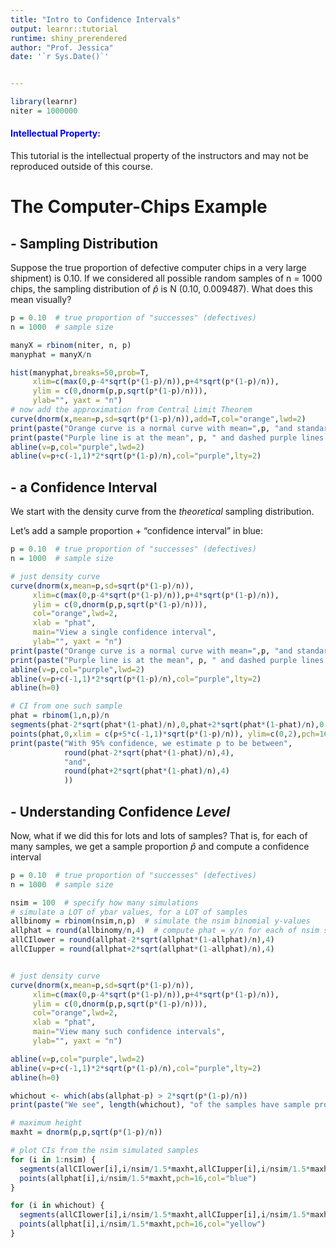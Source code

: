 ```yaml
---
title: "Intro to Confidence Intervals"
output: learnr::tutorial
runtime: shiny_prerendered
author: "Prof. Jessica"
date: '`r Sys.Date()`'


---
```


```r
library(learnr)
niter = 1000000

```

#### <span style="color:Blue">**Intellectual Property:**</span>  
This tutorial is the intellectual property of the instructors and may not be reproduced outside of this course.

# The Computer-Chips Example #

## - Sampling Distribution ##

Suppose the true proportion of defective computer chips in a very large shipment) is 0.10. If we considered all possible random samples of n = 1000 chips, the sampling distribution of $\hat{p}$ is N (0.10, 0.009487). What does this mean visually?

```r
p = 0.10  # true proportion of "successes" (defectives)
n = 1000  # sample size

manyX = rbinom(niter, n, p)
manyphat = manyX/n

hist(manyphat,breaks=50,prob=T,
     xlim=c(max(0,p-4*sqrt(p*(1-p)/n)),p+4*sqrt(p*(1-p)/n)),
     ylim = c(0,dnorm(p,p,sqrt(p*(1-p)/n))),
     ylab="", yaxt = "n")
# now add the approximation from Central Limit Theorem
curve(dnorm(x,mean=p,sd=sqrt(p*(1-p)/n)),add=T,col="orange",lwd=2)
print(paste("Orange curve is a normal curve with mean=",p, "and standard devation", round(sqrt(p*(1-p)/n),6)))
print(paste("Purple line is at the mean", p, " and dashed purple lines are at 2 standard deviations (a distance of", round(2*sqrt(p*(1-p)/n),6), "on either side of the mean."))
abline(v=p,col="purple",lwd=2)
abline(v=p+c(-1,1)*2*sqrt(p*(1-p)/n),col="purple",lty=2)
```

## - a Confidence Interval ##

We start with the density curve from the *theoretical* sampling distribution.

Let's add a sample proportion + "confidence interval" in blue:

```r
p = 0.10  # true proportion of "successes" (defectives)
n = 1000  # sample size

# just density curve
curve(dnorm(x,mean=p,sd=sqrt(p*(1-p)/n)),
     xlim=c(max(0,p-4*sqrt(p*(1-p)/n)),p+4*sqrt(p*(1-p)/n)),
     ylim = c(0,dnorm(p,p,sqrt(p*(1-p)/n))),
     col="orange",lwd=2,
     xlab = "phat",
     main="View a single confidence interval",
     ylab="", yaxt = "n")
print(paste("Orange curve is a normal curve with mean=",p, "and standard devation", round(sqrt(p*(1-p)/n),6)))
print(paste("Purple line is at the mean", p, " and dashed purple lines are at 2 standard deviations (a distance of", round(2*sqrt(p*(1-p)/n),6), "on either side of the mean."))
abline(v=p,col="purple",lwd=2)
abline(v=p+c(-1,1)*2*sqrt(p*(1-p)/n),col="purple",lty=2)
abline(h=0)

# CI from one such sample
phat = rbinom(1,n,p)/n
segments(phat-2*sqrt(phat*(1-phat)/n),0,phat+2*sqrt(phat*(1-phat)/n),0,lwd=3,col="turquoise")
points(phat,0,xlim = c(p+5*c(-1,1)*sqrt(p*(1-p)/n)), ylim=c(0,2),pch=16,col="blue")
print(paste("With 95% confidence, we estimate p to be between",
            round(phat-2*sqrt(phat*(1-phat)/n),4),
            "and",
            round(phat+2*sqrt(phat*(1-phat)/n),4)
            ))

```

## - Understanding Confidence *Level* ##

Now, what if we did this for lots and lots of samples?  That is, for each of many samples, we get a sample proportion $\hat{p}$ and compute a confidence interval

```r
p = 0.10  # true proportion of "successes" (defectives)
n = 1000  # sample size

nsim = 100  # specify how many simulations
# simulate a LOT of ybar values, for a LOT of samples
allbinomy = rbinom(nsim,n,p)  # simulate the nsim binomial y-values
allphat = round(allbinomy/n,4)  # compute phat = y/n for each of nsim samples
allCIlower = round(allphat-2*sqrt(allphat*(1-allphat)/n),4)
allCIupper = round(allphat+2*sqrt(allphat*(1-allphat)/n),4)


# just density curve
curve(dnorm(x,mean=p,sd=sqrt(p*(1-p)/n)),
     xlim=c(max(0,p-4*sqrt(p*(1-p)/n)),p+4*sqrt(p*(1-p)/n)),
     ylim = c(0,dnorm(p,p,sqrt(p*(1-p)/n))),
     col="orange",lwd=2,
     xlab = "phat",
     main="View many such confidence intervals",
     ylab="", yaxt = "n")

abline(v=p,col="purple",lwd=2)
abline(v=p+c(-1,1)*2*sqrt(p*(1-p)/n),col="purple",lty=2)
abline(h=0)

whichout <- which(abs(allphat-p) > 2*sqrt(p*(1-p)/n))
print(paste("We see", length(whichout), "of the samples have sample proportions (yellow dots) MORE than two standard deviations from the mean; thus",length(whichout)/nsim*100, "% of the intervals do NOT contain the true p, while",100-length(whichout)/nsim*100, "% of the intervals actually contain the true p."))

# maximum height
maxht = dnorm(p,p,sqrt(p*(1-p)/n))

# plot CIs from the nsim simulated samples
for (i in 1:nsim) {
  segments(allCIlower[i],i/nsim/1.5*maxht,allCIupper[i],i/nsim/1.5*maxht,lwd=2,col="turquoise")
  points(allphat[i],i/nsim/1.5*maxht,pch=16,col="blue")
}

for (i in whichout) {
  segments(allCIlower[i],i/nsim/1.5*maxht,allCIupper[i],i/nsim/1.5*maxht,lwd=2,col="red")
  points(allphat[i],i/nsim/1.5*maxht,pch=16,col="yellow")
}

```


